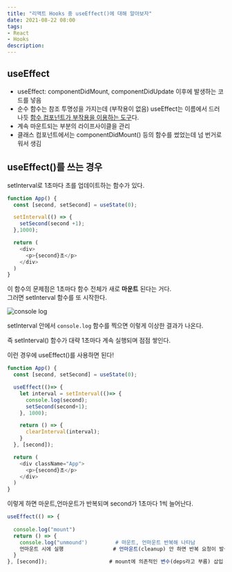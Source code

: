 ```yaml
---
title: "리액트 Hooks 중 useEffect()에 대해 알아보자"
date: 2021-08-22 08:00
tags:
- React
- Hooks
description: 
---
```


## useEffect

- useEffect: componentDidMount, componentDidUpdate 이후에 발생하는 코드를 넣음
- 순수 함수는 참조 투명성을 가지는데 (부작용이 없음) useEffect는 이름에서 드러나듯 [함수 컴포넌트가 부작용을 이용하는 도구](https://gyuwon.github.io/blog/2020/07/24/react-has-no-functional-components.html)다.
- 계속 마운트되는 부분의 라이프사이클을 관리
- 클래스 컴포넌트에서는 componentDidMount() 등의 함수를 썼었는데 넘 번거로워서 생김

## useEffect()를 쓰는 경우

setInterval로 1초마다 초를 업데이트하는 함수가 있다.

```javascript
function App() {
  const [second, setSecond] = useState(0);

  setInterval(() => {
    setSecond(second +1);
  },1000);

  return (
    <div>
      <p>{second}초</p>
    </div>
  )
}
```

이 함수의 문제점은 1초마다 함수 전체가 새로 **마운트** 된다는 거다.  
그러면 setInterval 함수를 또 시작한다.  

![console log](/images/blog/192021/eff.png)

setInterval 안에서 ```console.log``` 함수를 찍으면 이렇게 이상한 결과가 나온다.

즉 setInterval() 함수가 대략 1초마다 계속 실행되며 점점 쌓인다.

이런 경우에 useEffect()를 사용하면 된다!

```javascript
function App() {
  const [second, setSecond] = useState(0);

  useEffect(()=> {
    let interval = setInterval(()=> {
      console.log(second);
      setSecond(second+1);
    }, 1000);

    return () => {
      clearInterval(interval);
    }
  }, [second]);

  return (
    <div className="App">
      <p>{second}초</p>
    </div>
  )
}
```

이렇게 하면 마운트,언마운트가 반복되며 second가 1초마다 1씩 늘어난다.

```javascript
useEffect(() => {
  
  console.log("mount")
  return () => {
    console.log("unmound')         # 마운트, 언마운트 반복해 나타남
    언마운트 시에 실행                # 언마운트(cleanup) 안 하면 반복 요청이 발생
  }
}, [second]);                    # mount에 의존적인 변수(deps라고 부름) 삽입
```
